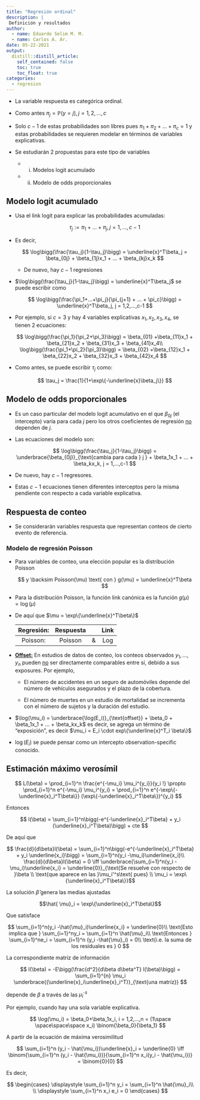 ```yaml
---
title: "Regresión ordinal"
description: |
 Definición y resultados
author:
  - name: Eduardo Selim M. M.
  - name: Carlos A. Ar.
date: 05-22-2021
output:
  distill::distill_article:
    self_contained: false
    toc: true
    toc_float: true
categories:
  - regresion
---
```


-   La variable respuesta es categórica ordinal.

-   Como antes $\pi_j = \mathbb{P}(y = j), j = 1,2,...,c$

-   Solo $c-1$ de estas probabilidades son libres pues $\pi_1 + \pi_2 +...+\pi_c = 1$ y estas probabilidades se requieren modelar en términos de variables explicativas.

-   Se estudiarán 2 propuestas para este tipo de variables

    -   (i) Modelos logit acumulado

    -   (ii) Modelo de odds proporcionales

## Modelo logit acumulado

-   Usa el link logit para explicar las probabilidades acumuladas:

    $$
    \tau_j := \pi_1 + ... + \pi_j, j = 1, ..., c-1
    $$

-   Es decir,

    $$
    \log\bigg(\frac{\tau_j}{1-\tau_j}\bigg) = \underline{x}^T\beta_j = \beta_{0j} + \beta_{1j}x_1 + ... + \beta_{kj}x_k 
    $$

    -   De nuevo, hay $c-1$ regresiones

-   $\log\bigg(\frac{\tau_j}{1-\tau_j}\bigg) = \underline{x}^T\beta_j$ se puede escribir como

    $$
    \log\bigg(\frac{\pi_1+...+\pi_j}{\pi_{j+1} + ... + \pi_c}\bigg) = \underline{x}^T\beta_j, j = 1,2,...,c-1
    $$

-   Por ejemplo, si $c = 3$ y hay 4 variables explicativas $x_1, x_2,x_3,x_4$, se tienen 2 ecuaciones:

    $$
    \log\bigg(\frac{\pi_1}{\pi_2+\pi_3}\bigg) = \beta_{01} +\beta_{11}x_1 + \beta_{21}x_2 + \beta_{31}x_3 + \beta_{41}x_4\\
    \log\bigg(\frac{\pi_1+\pi_2}{\pi_3}\bigg) = \beta_{02} +\beta_{12}x_1 + \beta_{22}x_2 + \beta_{32}x_3 + \beta_{42}x_4
    $$

-   Como antes, se puede escribir $\tau_j$ como:

    $$
    \tau_j = \frac{1}{1+\exp\{-\underline{x}\beta_j\}}
    $$

## Modelo de odds proporcionales

-   Es un caso particular del modelo logit acumulativo en el que $\beta_{0j}$ (el intercepto) varía para cada $j$ pero los otros coeficientes de regresión [no]{.ul} dependen de $j$.

-   Las ecuaciones del modelo son:

    $$
    \log\bigg(\frac{\tau_j}{1-\tau_j}\bigg) = \underbrace{\beta_{0j}}_{\text{cambia para cada } j } + \beta_1x_1 + ... + \beta_kx_k, j = 1,...,c-1
    $$

-   De nuevo, hay $c-1$ regresores.

-   Estas $c-1$ ecuaciones tienen diferentes interceptos pero la misma pendiente con respecto a cada variable explicativa.

## Respuesta de conteo

-   Se considerarán variables respuesta que representan conteos de cierto evento de referencia.

### Modelo de regresión Poisson

-   Para variables de conteo, una elección popular es la distribución Poisson

    $$
    y \backsim Poisson(\mu) \text{ con } g(\mu) = \underline{x}^T\beta
    $$

-   Para la distribución Poisson, la función link canónica es la función $g(\mu) = \log(\mu)$

-   De aquí que $\mu  = \exp\{\underline{x}^T\beta\}$

    | Regresión: | Respuesta |     | Link |
    |:----------:|:---------:|:---:|:----:|
    |  Poisson:  |  Poisson  |  &  | Log  |

-   [**Offset:**]{.ul} En estudios de datos de conteo, los conteos observados $y_1,...,y_n$ pueden [no]{.ul} ser directamente comparables entre sí, debido a sus exposures. Por ejemplo,

    -   El número de accidentes en un seguro de automóviles depende del número de vehículos asegurados y el plazo de la cobertura.

    -   El número de muertes en un estudio de mortalidad se incrementa con el número de sujetos y la duración del estudio.

-   $\log(\mu_i) = \underbrace{\log(E_i)}_{\text{offset}} + \beta_0 + \beta_1x_1 + ... + \beta_kx_k$ es decir, se agrega un término de "exposición", es decir $\mu_i = E_i \cdot exp\{\underline{x}^T_i \beta\}$

-   $\log(E_i)$ se puede pensar como un intercepto observation-specific conocido.

## Estimación máximo verosímil

$$
L(\beta) = \prod_{i=1}^n \frac{e^{-\mu_i} \mu_i^{y_i}}{y_i !} \propto  \prod_{i=1}^n e^{-\mu_i} \mu_i^{y_i} = \prod_{i=1}^n e^{-\exp\{-\underline{x}_i^T\beta\}} (\exp\{-\underline{x}_i^T\beta\})^{y_i} 
$$

Entonces

$$ 
l(\beta) = \sum_{i=1}^n\bigg(-e^{-\underline{x}_i^T\beta} + y_i (\underline{x}_i^T\beta)\bigg) + cte
$$

De aquí que

$$
\frac{d}{d\beta}l(\beta) = \sum_{i=1}^n\bigg(-e^{-\underline{x}_i^T\beta} + y_i \underline{x_i}\bigg) = \sum_{i=1}^n(y_i -\mu_i)\underline{x_i}\\
\frac{d}{d\beta}l(\beta) = 0 \iff \underbrace{\sum_{i=1}^n(y_i -\mu_i)\underline{x_i} = \underline{0}}_{\text{Se resuelve con respecto de }\beta \\ \text{que aparece en las }\mu_i'^s\text{ pues} \\ \mu_i = \exp\{\underline{x}_i^T\beta\}}$$

La solución $\hat{\beta}$ genera las medias ajustadas

$$\hat{ \mu}_i = \exp\{\underline{x}_i^T\beta\}$$

Que satisface

$$
\sum_{i=1}^n(y_i -\hat{\mu}_i)\underline{x_i} = \underline{0}\\
\text{Esto implica que } \sum_{i=1}^ny_i = \sum_{i=1}^n \hat{\mu}_i\\
\text{Entonces } \sum_{i=1}^ne_i = \sum_{i=1}^n (y_i -\hat{\mu}_i) = 0\\
\text{i.e. la suma de los residuales es } 0
$$

La correspondiente matriz de información

$$
I(\beta) = -E\bigg(\frac{d^2}{d\beta d\beta^T} l(\beta)\bigg) = \sum_{i=1}^{n} \mu_i \underbrace{(\underline{x}_i\underline{x}_i^T)}_{\text{una matríz}}
$$

depende de $\beta$ a través de las $\mu_i´^s$

Por ejemplo, cuando hay una sola variable explicativa.

$$
\log(\mu_i) = \beta_0+\beta_1x_i, i = 1,2,...,n = (1\space \space\space\space x_i)  \binom{\beta_0}{\beta_1}
$$

A partir de la ecuación de máxima verosimilitud

$$
\sum_{i=1}^n (y_i - \hat{\mu_i})\underline{x}_i = \underline{0} \iff \binom{\sum_{i=1}^n (y_i - \hat{\mu_i})}{\sum_{i=1}^n x_i(y_i - \hat{\mu_i})} = \binom{0}{0}
$$

Es decir,

$$
\begin{cases}
\displaystyle \sum_{i=1}^n y_i = \sum_{i=1}^n \hat{\mu}_i\\
\\
\displaystyle \sum_{i=1}^n x_i e_i = 0
\end{cases}
$$
